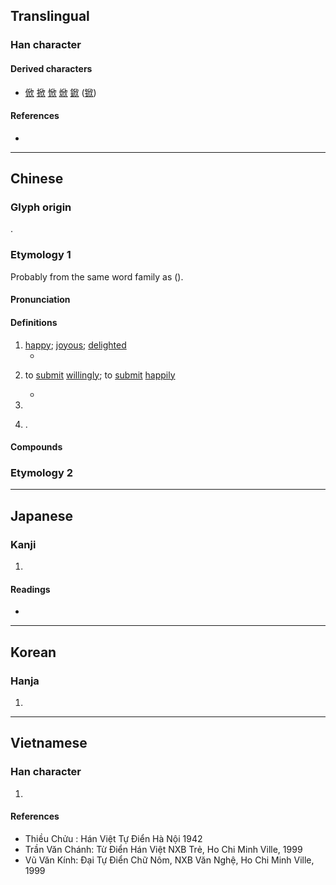 {{also|忻}}
{{character info}}
==Translingual==

===Han character===
{{Han char|rn=76|rad=欠|as=04|sn=8|four=77282|canj=HLNO|ids=⿰斤欠}}

====Derived characters====
* [[俽]] [[掀]] [[惞]] [[焮]] [[鍁]] ([[锨]])

====References====
* {{Han ref|kx=0566.040|dkj=16008|dj=0954.160|hdz=32135.120|uh=6B23}}

----

==Chinese==
{{zh-forms|alt=訢,忻,惞}}

===Glyph origin===
{{Han etym}}
{{Han compound|斤|欠|ls=psc|c1=p|c2=s}}.

===Etymology 1===
Probably from the same word family as {{och-l|喜}} ({{zh-ref|Schuessler, 2007}}).

====Pronunciation====
{{zh-pron
|m=xīn
|m-s=xin1
|c=jan1
|c-t=hin1
|g=xin1
|h=pfs=hîm/hiûn;gd=hiun1
|j=xing1
|mb=hēng
|md=hṳ̆ng
|mn=xm:hin/ml,jj,tw:him/qz,jj:herm
|mn_note=hin - literary; him/herm - vernacular
|mn-t=heng1/hng1
|mn-t_note=heng1 - Shantou; hng1 - Chaozhou
|w=1xin
|x=xin1
|mc=y
|oc=y
|ma=
|cat=a,v
}}

====Definitions====
{{zh-hanzi}}

# [[happy]]; [[joyous]]; [[delighted]]
#* {{zh-x|問 征夫 以前 路，恨 晨光 之 熹微。乃 瞻 衡宇，栽 欣 載 奔。|I ask a passerby about the road ahead, grudging the dimness of the light at dawn. Then I catch sight of my cottage—filled with '''joy''' I run.|CL|ref={{lang|zh|《歸去來辭 / 归去来辞》}}, {{lang|zh|陶淵明 / 陶渊明}}, translated by James Robert Hightower}}
# {{zh-obsolete}} to [[submit]] [[willingly]]; to [[submit]] [[happily]]
#* {{zh-x|昔者 之 伐 也，興 百姓 以為 百姓 也，是以 民 能 欣 之。|ref=Guoyu}}
# {{zh-used|欣欣|[[lush]]}}
# {{surname|zh}}.

====Compounds====
{{zh-der|欣戚|欣躍|歡欣若狂|欣欣得意|欣賞力|欣賞|欣然自樂|欣然|欣喜若狂|欣戴|歡欣踴躍|欣然自得|欣欣向榮|欣欣自得|欣然命筆|欣欣|歡欣|歡欣鼓舞|欣喜|欣然自喜|欣抃|欣喜雀躍|欣生惡死|欣羨|欣慰|欣悅|欣忭|欣企|鼓舞歡欣}}

===Etymology 2===
{{zh-see|鑫|ss}}

----

==Japanese==

===Kanji===
{{ja-kanji|grade=|rs=欠04}}

# {{rfdef|ja|sort=欠04}}

====Readings====
* {{ja-readings
|goon=こん
|kanon=きん
|kanyoon=ごん
|kun=よろこ-ぶ, よろこ-び, よし, やすし
}}

----

==Korean==

===Hanja===
{{ko-hanja|hangeul=흔|eumhun=|rv=heun|mr=hŭn|y=hun}}

# {{rfdef|ko|sort=欠04}}

----

==Vietnamese==

===Han character===
{{vi-readings|rs=欠04|reading=hân, hơn, hoen, hớn, hăng}}

# {{rfdef|vi|sort=欠04}}

====References====
* Thiều Chửu : Hán Việt Tự Điển Hà Nội 1942
* Trần Văn Chánh: Từ Điển Hán Việt NXB Trẻ, Ho Chi Minh Ville, 1999
* Vũ Văn Kính: Đại Tự Điển Chữ Nôm, NXB Văn Nghệ, Ho Chi Minh Ville, 1999